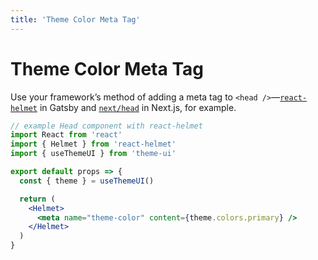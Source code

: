 ```yaml
---
title: 'Theme Color Meta Tag'
---
```


# Theme Color Meta Tag

Use your framework’s method of adding a meta tag to `<head />`—[`react-helmet`](https://github.com/nfl/react-helmet) in Gatsby and [`next/head`](https://nextjs.org/docs/api-reference/next/head) in Next.js, for example.

```jsx
// example Head component with react-helmet
import React from 'react'
import { Helmet } from 'react-helmet'
import { useThemeUI } from 'theme-ui'

export default props => {
  const { theme } = useThemeUI()

  return (
    <Helmet>
      <meta name="theme-color" content={theme.colors.primary} />
    </Helmet>
  )
}
```

